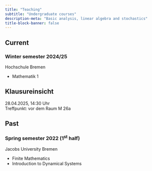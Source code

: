 ```yaml
---
title: "Teaching"
subtitle: "Undergraduate courses"
description-meta: "Basic analysis, linear algebra and stochastics"
title-block-banner: false
---
```


## Current
### Winter semester 2024/25


::: {.grid}

::: {.g-col-12 .g-col-md-6}
Hochschule Bremen
:::

::: {.g-col-12 .g-col-md-6}

- Mathematik 1

::: {.callout-note}
## Klausureinsicht

28.04.2025, 14:30 Uhr<br>
Treffpunkt: vor dem Raum M 26a

:::

:::

:::

## Past
### Spring semester 2022 (1<sup>st</sup> half)

::: {.grid}

::: {.g-col-12 .g-col-md-6}
Jacobs University Bremen
:::

::: {.g-col-12 .g-col-md-6}

- Finite Mathematics
- Introduction to Dynamical Systems

:::

:::



